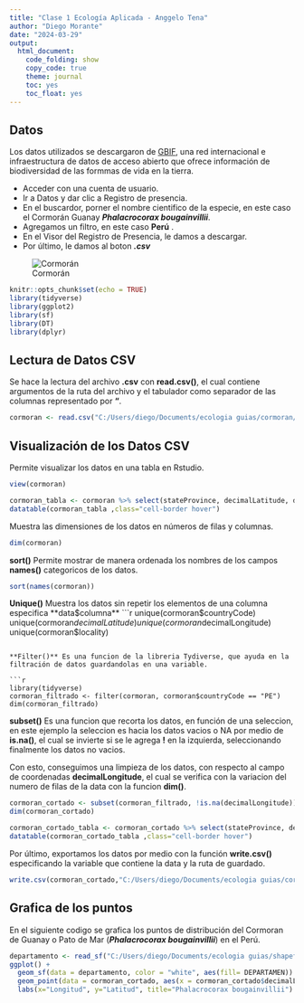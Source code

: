 ---
title: "Clase 1 Ecología Aplicada - Anggelo Tena"
author: "Diego Morante"
date: "2024-03-29"
output: 
  html_document:
    code_folding: show
    copy_code: true
    theme: journal
    toc: yes
    toc_float: yes
---

## Datos

Los datos utilizados se descargaron de [GBIF](https://www.gbif.org/es/occurrence/search), una red internacional e infraestructura de datos de acceso abierto que ofrece información de biodiversidad de las formmas de vida en la tierra.

* Acceder con una cuenta de usuario.
* Ir a Datos y dar clic a Registro de presencia.
* En el buscardor, porner el nombre cientifico de la especie, en este caso el Cormorán Guanay ***Phalacrocorax bougainvillii***.
* Agregamos un filtro, en este caso **Perú** .
* En el Visor del Registro de Presencia, le damos a descargar.
* Por último, le damos al boton ***.csv***


![Cormorán](C:/Users/diego/Documents/ecologia guias/cormoran/cormoran.jpg) 

```{r setup, include=FALSE}
knitr::opts_chunk$set(echo = TRUE)
library(tidyverse)
library(ggplot2)
library(sf)
library(DT)
library(dplyr)
```

## Lectura de Datos CSV

Se hace la lectura del archivo **.csv** con **read.csv()**, el cual contiene argumentos de la ruta del archivo y el tabulador como separador de las columnas representado por **"\t"**.

```{r}
cormoran <- read.csv("C:/Users/diego/Documents/ecologia guias/cormoran/databruto.csv", sep="\t")
```
## Visualización de los Datos CSV
Permite visualizar los datos en una tabla en Rstudio.
```{r}
view(cormoran)
```

```{r, echo = FALSE}
cormoran_tabla <- cormoran %>% select(stateProvince, decimalLatitude, decimalLongitude, day, month, year)
datatable(cormoran_tabla ,class="cell-border hover")
```
Muestra las dimensiones de los datos en números de filas y columnas.
```{r}
dim(cormoran)
```
**sort()** Permite mostrar de manera ordenada los nombres de los campos **names()** categoricos de los datos.
```{r}
sort(names(cormoran))
```

**Unique()** Muestra los datos sin repetir los elementos de una columna especifica **data$columna**
```{r}
unique(cormoran$countryCode)
unique(cormoran$decimalLatitude)
unique(cormoran$decimalLongitude)
unique(cormoran$locality)
```

**Filter()** Es una funcion de la libreria Tydiverse, que ayuda en la filtración de datos guardandolas en una variable.

```{r}
library(tidyverse)
cormoran_filtrado <- filter(cormoran, cormoran$countryCode == "PE")
dim(cormoran_filtrado)
```

**subset()** Es una funcion que recorta los datos, en función de una seleccion, en este ejemplo la seleccion es hacia los datos vacios o NA por medio de **is.na()**, el cual se invierte si se le agrega **!** en la izquierda, seleccionando finalmente los datos no vacios.

Con esto, conseguimos una limpieza de los datos, con respecto al campo de coordenadas **decimalLongitude**, el cual se verifica con la variacion del numero de filas de la data con la funcion **dim()**.
```{r}
cormoran_cortado <- subset(cormoran_filtrado, !is.na(decimalLongitude))
dim(cormoran_cortado)  
```

```{r, echo = FALSE}
cormoran_cortado_tabla <- cormoran_cortado %>% select(stateProvince, decimalLatitude, decimalLongitude, day, month, year)
datatable(cormoran_cortado_tabla ,class="cell-border hover")
```

Por último, exportamos los datos por medio con la función **write.csv()** especificando la variable que contiene la data y la ruta de guardado.
```{r}
write.csv(cormoran_cortado,"C:/Users/diego/Documents/ecologia guias/cormoran/datafiltrada.csv")
```


## Grafica de los puntos
En el siguiente codigo se grafica los puntos de distribución del Cormoran de Guanay o Pato de Mar (***Phalacrocorax bougainvillii***) en el Perú.

```{r}
departamento <- read_sf("C:/Users/diego/Documents/ecologia guias/shapefiles de departamentos/DEPARTAMENTOS.shp")
ggplot() + 
  geom_sf(data = departamento, color = "white", aes(fill= DEPARTAMEN)) +
  geom_point(data = cormoran_cortado, aes(x = cormoran_cortado$decimalLongitude, y = cormoran_cortado$decimalLatitude), color="black") + 
  labs(x="Longitud", y="Latitud", title="Phalacrocorax bougainvillii") 
  
  
```



